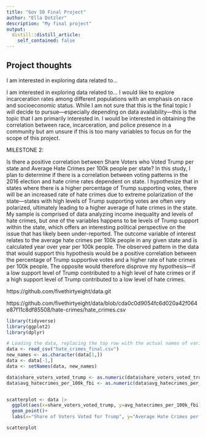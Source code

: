 ```yaml
---
title: "Gov 50 Final Project"
author: "Ella Dotzler"
description: "My final project"
output:
  distill::distill_article:
    self_contained: false
---
```




## Project thoughts

I am interested in exploring data related to...

I am interested in exploring data related to… I would like to explore incarceration rates among different populations with an emphasis on race and socioeconomic status. While I am not sure that this is the final topic I will decide to pursue—especially depending on data availability—this is the topic that I am primarily interested in. I would be interested in obtaining the correlation between race, incarceration, and police presence in a community but am unsure if this is too many variables to focus on for the scope of this project.



MILESTONE 2:

Is there a positive correlation between Share Voters who Voted Trump per state and Average Hate Crimes per 100k people per state? In this study, I plan to determine if there is a correlation between voting patterns in the 2016 election and hate crime rates dependent on state. I hypothesize that in states where there is a higher percentage of Trump supporting votes, there will be an increased rate of hate crimes due to extreme polarization of the state—states with high levels of Trump supporting votes are often very polarized, ultimately leading to a higher average of hate crimes in the state. My sample is comprised of data analyzing income inequality and levels of hate crimes, but one of the variables happens to be levels of Trump support within the state, which offers an interesting political perspective on the issue that has likely been under-reported. The outcome variable of interest relates to the average hate crimes per 100k people in any given state and is calculated year over year per 100k people. The observed pattern in the data that would support this hypothesis would be a positive correlation between the percentage of Trump supportive votes and a higher rate of hate crimes per 100k people. The opposite would therefore disprove my hypothesis—if a low support level of Trump contributed to a high level of hate crimes or if a high support level of Trump contributed to a low level of hate crimes.


https://github.com/fivethirtyeight/data.git

https://github.com/fivethirtyeight/data/blob/cda0c0d9054fc6d020a42f064e87f11c8df85508/hate-crimes/hate_crimes.csv

```r
library(tidyverse)
library(ggplot2)
library(dplyr)

# Loading the data, replacing the top row with the actual names of variables
data <- read_csv("hate_crimes_final.csv")
new_names <- as.character(data[1,])
data <- data[-1,]
data <- setNames(data, new_names)

data$share_voters_voted_trump <- as.numeric(data$share_voters_voted_trump)
data$avg_hatecrimes_per_100k_fbi <- as.numeric(data$avg_hatecrimes_per_100k_fbi)


scatterplot <- data |>
  ggplot(aes(x=share_voters_voted_trump, y=avg_hatecrimes_per_100k_fbi))+
  geom_point()+
  labs(x="Share of Voters Voted for Trump", y="Average Hate Crimes per 100k Population")

scatterplot
```

